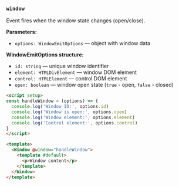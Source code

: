 ### `window`

Event fires when the window state changes (open/close).

**Parameters:**
- `options: WindowEmitOptions` — object with window data

**WindowEmitOptions structure:**
- `id: string` — unique window identifier
- `element: HTMLDivElement` — window DOM element
- `control: HTMLElement` — control DOM element
- `open: boolean` — window open state (`true` - open, `false` - closed)

```html
<script setup>
const handleWindow = (options) => {
  console.log('Window ID:', options.id)
  console.log('Window is open:', options.open)
  console.log('Window element:', options.element)
  console.log('Control element:', options.control)
}
</script>

<template>
  <Window @window="handleWindow">
    <template #default>
      <p>Window content</p>
    </template>
  </Window>
</template>
```
